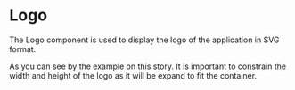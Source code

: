 
<Meta title="atom/Logo" component={Logo} />

# Logo

The Logo component is used to display the logo of the application in SVG format.

<Tip type="warning">
  As you can see by the example on this story. It is important to constrain the
  width and height of the logo as it will be expand to fit the container.
</Tip>

<Canvas withSource="open">
  <Story name="Default">
    <Logo />
  </Story>
</Canvas>

<Canvas withSource="open">
  <Story name="constrained to a reasonable size">
    <Logo width="100px" />
  </Story>
</Canvas>

<Canvas withSource="open">
  <Story name="constrained With custom fill colour">
    <Logo width="100px" fill="rebeccapurple" />
  </Story>
</Canvas>
